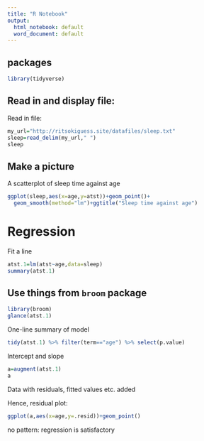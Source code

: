 ```yaml
---
title: "R Notebook"
output:
  html_notebook: default
  word_document: default
---
```


## packages

```r
library(tidyverse)
```

## Read in and display file:

Read in file:

```r
my_url="http://ritsokiguess.site/datafiles/sleep.txt"
sleep=read_delim(my_url," ")
sleep
```

## Make a picture

A scatterplot of sleep time against age

```r
ggplot(sleep,aes(x=age,y=atst))+geom_point()+
  geom_smooth(method="lm")+ggtitle("Sleep time against age")
```

# Regression

Fit a line

```r
atst.1=lm(atst~age,data=sleep)
summary(atst.1)
```

## Use things from `broom` package

```r
library(broom)
glance(atst.1)
```

One-line summary of model

```r
tidy(atst.1) %>% filter(term=="age") %>% select(p.value)
```

Intercept and slope

```r
a=augment(atst.1)
a
```

Data with residuals, fitted values etc. added

Hence, residual plot:

```r
ggplot(a,aes(x=age,y=.resid))+geom_point()
```

no pattern: regression is satisfactory